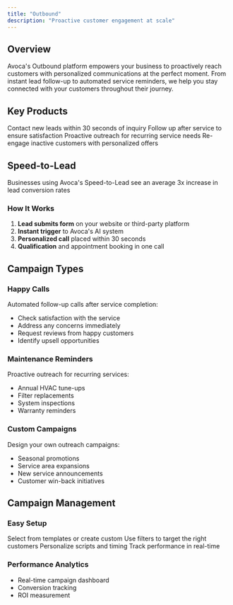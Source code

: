 ```yaml
---
title: "Outbound"
description: "Proactive customer engagement at scale"
---
```


## Overview

Avoca's Outbound platform empowers your business to proactively reach customers with personalized communications at the perfect moment. From instant lead follow-up to automated service reminders, we help you stay connected with your customers throughout their journey.

## Key Products

<CardGroup cols={2}>
  <Card title="Speed-to-Lead" icon="bolt">
    Contact new leads within 30 seconds of inquiry
  </Card>
  <Card title="Happy Calls" icon="face-smile">
    Follow up after service to ensure satisfaction
  </Card>
  <Card title="Maintenance Reminders" icon="clock">
    Proactive outreach for recurring service needs
  </Card>
  <Card title="Win-Back Campaigns" icon="arrow-rotate-left">
    Re-engage inactive customers with personalized offers
  </Card>
</CardGroup>

## Speed-to-Lead

<Note>
  Businesses using Avoca's Speed-to-Lead see an average 3x increase in lead conversion rates
</Note>

### How It Works
1. **Lead submits form** on your website or third-party platform
2. **Instant trigger** to Avoca's AI system
3. **Personalized call** placed within 30 seconds
4. **Qualification** and appointment booking in one call

## Campaign Types

### Happy Calls
Automated follow-up calls after service completion:
- Check satisfaction with the service
- Address any concerns immediately
- Request reviews from happy customers
- Identify upsell opportunities

### Maintenance Reminders
Proactive outreach for recurring services:
- Annual HVAC tune-ups
- Filter replacements
- System inspections
- Warranty reminders

### Custom Campaigns
Design your own outreach campaigns:
- Seasonal promotions
- Service area expansions
- New service announcements
- Customer win-back initiatives

## Campaign Management

### Easy Setup
<Steps>
  <Step title="Choose Campaign Type">
    Select from templates or create custom
  </Step>
  <Step title="Define Audience">
    Use filters to target the right customers
  </Step>
  <Step title="Customize Message">
    Personalize scripts and timing
  </Step>
  <Step title="Launch & Monitor">
    Track performance in real-time
  </Step>
</Steps>

### Performance Analytics
- Real-time campaign dashboard
- Conversion tracking
- ROI measurement